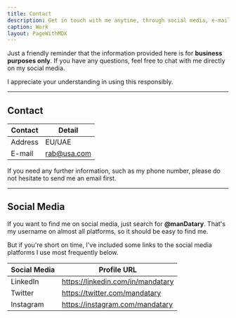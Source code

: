 ```yaml
---
title: Contact
description: Get in touch with me anytime, through social media, e-mail, or phone number.
caption: Work
layout: PageWithMDX
---
```


Just a friendly reminder that the information provided here is for **business purposes only**. If you have any questions, feel free to chat with me directly on my social media.

I appreciate your understanding in using this responsibly.

---

## Contact

| Contact | Detail      |
| ------- | ----------- |
| Address | EU/UAE      |
| E-mail  | rab@usa.com |

If you need any further information, such as my phone number, please do not hesitate to send me an email first.

---

## Social Media

If you want to find me on social media, just search for **@manDatary**. That's my username on almost all platforms, so it should be easy to find me.

But if you're short on time, I've included some links to the social media platforms I use most frequently below.

| Social Media | Profile URL                       |
| ------------ | --------------------------------- |
| LinkedIn     | https://linkedin.com/in/mandatary |
| Twitter      | https://twitter.com/mandatary     |
| Instagram    | https://instagram.com/mandatary   |
